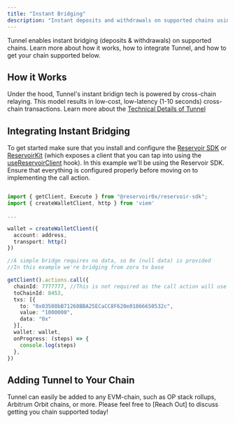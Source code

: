 ```yaml
---
title: "Instant Bridging"
description: "Instant deposits and withdrawals on supported chains using Tunnel"
---
```


Tunnel enables instant bridging (deposits & withdrawals) on supported chains. Learn more about how it works, how to integrate Tunnel, and how to get your chain supported below.

## How it Works

Under the hood, Tunnel's instant bridign tech is powered by cross-chain relaying. This model results in low-cost, low-latency (1-10 seconds) cross-chain transactions. Learn more about the [Technical Details of Tunnel](/how-it-works/understanding-tunnel)

## Integrating Instant Bridging

To get started make sure that you install and configure the [Reservoir SDK](https://docs.reservoir.tools/reference/reservoir-sdk-jstsnode) or [ReservoirKit](https://docs.reservoir.tools/reference/reservoirkit) (which exposes a client that you can tap into using the [useReservoirClient](https://docs.reservoir.tools/reference/reservoirkit-hooks#usereservoirclient) hook). In this example we'll be using the Reservoir SDK. Ensure that everything is configured properly before moving on to implementing the call action.

```typescript Instant Bridge

import { getClient, Execute } from "@reservoir0x/reservoir-sdk";
import { createWalletClient, http } from 'viem'

...

wallet = createWalletClient({
  account: address,
  transport: http()
})

//A simple bridge requires no data, so 0x (null data) is provided
//In this example we're bridging from zora to base

getClient().actions.call({
  chainId: 7777777, //This is not required as the call action will use the active configured chain
  toChainId: 8453,
  txs: [{
    to: "0x03508bB71268BBA25ECaCC8F620e01866650532c",
   	value: "1000000",
    data: "0x"
  }],
  wallet: wallet,
  onProgress: (steps) => {
    console.log(steps)
  },
})
```

## Adding Tunnel to Your Chain

Tunnel can easily be added to any EVM-chain, such as OP stack rollups, Arbitrum Orbit chains, or more. Please feel free to [Reach Out] to discuss getting you chain supported today!
